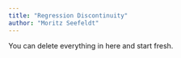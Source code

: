 ```yaml
---
title: "Regression Discontinuity"
author: "Moritz Seefeldt"
---
```


::: callout-note
You can delete everything in here and start fresh.
:::